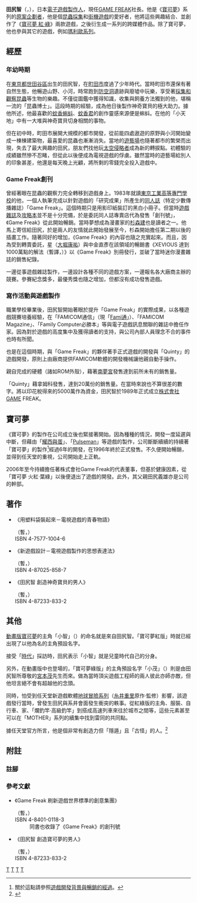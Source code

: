 {{noteTA
|G1=Mario
}}
{{refimprove|time=2020-10-11}}
{{infobox person
| name                      =田尻智<br>たじり さとし
| image                     =
| image_size                = 
| alt                       = 
| caption                   =
| birth_name                = 
| birth_date                = {{birth date and age|1965|08|28}}
| birth_place               = {{flag|日本}}[[東京都|東京都]][[世田谷區|世田谷區]]
| residence                 = 
| nationality               = {{JPN}}
| known_for                 = 寶可夢原案企劃
| alma_mater                = [[東京工業高等專門學校|東京工業高等專門學校]] 電機工程科
| employer                  = [[GAME_FREAK|GAME FREAK]]
| notable works             = [[寶可夢系列|寶可夢系列]]
| occupation                = 遊戲設計師
| years_active              = 1989年至今
| home_town                 = [[町田市|町田市]]
| signature                 = 
| signature_alt             = 
| website                   = 
| footnotes                 = 
}}
'''田尻智'''（{{lang-ja|田尻智}}，{{bd|1965年|8月28日|||}}），日本[[電子遊戲|電子遊戲]][[製作人|製作人]]，現任[[GAME_FREAK|GAME FREAK]]社長。他是《[[寶可夢系列|寶可夢]]》系列的[[企劃|原案企劃者]]，他是個[[昆蟲採集|昆蟲採集]]和[[街機遊戲|街機遊戲]]的愛好者，他將這些興趣結合、並創作了《[[寶可夢_紅·綠|寶可夢 紅·綠]]》兩款遊戲，之後衍生成一系列的跨媒體作品。除了寶可夢，他也參與其它的遊戲，例如[[瑪利歐系列|瑪利歐系列]]。

== 經歷 ==
=== 年幼時期 ===
在[[東京都|東京都]][[世田谷區|世田谷區]]出生的田尻智，在[[町田市|町田市]]度過了少年時代。當時町田市還保有著自然生態，他暢遊山野、小河，時常跑到[[防空洞|防空洞]]遺跡與廢墟中玩樂，享受著[[昆蟲採集|採集和觀察昆蟲]]等生物的樂趣。不僅從圖鑑中獲得知識，收集與飼養方法獨到的他，堪稱一流的「昆蟲博士」。這段時期的經驗，成為他日後製作神奇寶貝的極大助力。據他所述，他最喜歡的[[蚊香蝌蚪|蚊香蝌蚪]]、[[蚊香君|蚊香君]]的創作靈感來源便是蝌蚪。在他的「小天地」中有一大堆與神奇寶貝切身相關的事物。

但在初中時，町田市展開大規模的都市開發，從前能四處遨遊的原野與小河開始變成一棟棟建築物，最喜愛的昆蟲也漸漸消失。當地的[[遊藝場|遊藝場]]也隨著都市的繁榮而出現，失去了最大興趣的田尻，朋友們找他玩[[太空侵略者|太空侵略者]]成為新的轉捩點。初體驗的成績雖然慘不忍睹，但從此以後便成為電視遊戲的俘虜。雖然當時的遊藝場給別人的印象甚差，他還是每天晚上光顧，將所剩的零錢完全投入遊戲中。

=== Game Freak創刊 ===
曾經著眼在昆蟲的觀察力完全轉移到遊戲身上。1983年就讀[[東京工業高等專門學校|東京工業高等專門學校]]的他，一個人執筆完成以針對遊戲的「研究成果」所產生的[[同人誌|同人誌]]（特定少數傳播雜誌）「Game Freak」。這個時期只是用影印紙裝訂的黑白小冊子。但當時[[遊戲雜誌|遊戲雜誌]]及[[攻略本|攻略本]]並不是十分完備，於是委託同人誌專賣店代為發售「創刊號」，《Game Freak》從此開始暢銷。當時夢想成為漫畫家的[[杉森建|杉森建]]也是讀者之一。他馬上寄信給田尻，於是兩人的友情就此開始發展至今，杉森開始擔任第二期以後的插畫工作。隨著同好的增加，《Game Freak》的內容也隨之充實起來。而且，因為受到轉賣委託，星{{lang|ja|あんず}}（[[大堀康祐|大堀康祐]]）與中金直彥在該領域的暢銷書《XEVIOUS 達到1000萬點的解法（暫譯，{{lang|ja|ゼビウス 1000万点への解法}}）》以《Game Freak》別冊發行，並破了當時迷你漫畫雜誌的銷售紀錄。

一邊從事遊戲雜誌製作，一邊設計各種不同的遊戲方案，一邊報名各大廠商主辦的競賽。參賽紀念獎多，最優秀獎也隨之增加，但都沒有成功發售遊戲。

=== 寫作活動與遊戲製作 ===
職業學校畢業後，田尻智開始著眼於提升「Game Freak」的實際成果，以各種遊戲競賽培養經驗，在「FAMICOM通信」（現「[[Fami通|Fami通]]」）、「FAMICOM Magazine」、「Family Computer必勝本」等與電子遊戲訊息關聯的雜誌中擔任作家。因為對於遊戲的高度集中及獲得讀者的支持，與公司內部人員理念不合的事件也時有所聞。

也是在這個時期，與「Game Freak」的夥伴著手正式遊戲的開發與「Quinty」的遊戲開發，原則上由廠商提供FAMICOM軟體的開發機械讓他親自動手操作。

親自完成的硬體（諸如ROM外殼），藉著[[南夢宮|南夢宮]]發售達到前所未有的銷售量。

「Quinty」藉拿姆科發售，達到20萬份的銷售量。在當時來說也不算很差的數字。將以印花稅得來的5000萬作為資金，田尻智於1989年正式成立[[株式会社|株式會社]]GAME FREAK。

== 寶可夢 ==
《寶可夢》的製作在公司成立後也緊接著開始。因為種種的情況，開發一度延遲與中斷，但藉由「[[耀西與蛋|耀西與蛋]]」、「[[Pulseman|Pulseman]]」等遊戲的製作，公司斷斷續續的持續著「寶可夢」的製作<ref>關於這點請參照[[寵物小精靈|遊戲開發背景與暢銷的經過]]。</ref>經過6年的開發，在1996年終於正式發售。不久便開始暢銷，並得到任天堂的重視，公司開始走上正軌。

2006年至今持續擔任著株式會社Game Freak的代表董事，但基於健康因素，從「寶可夢 火紅·葉綠」以後便退出了遊戲的開發。此外，其父親田尻義雄亦是公司的幹部。

== 著作 ==
* 《用塑料袋裝起來－電視遊戲的青春物語》
*; （暫，{{lang|ja|パックランドでつかまえて―テレビゲームの青春物語}}）
*; ISBN 4-7577-1004-6
* 《新遊戲設計－電視遊戲製作的思想表達法》
*; （暫，{{lang|ja|新ゲームデザイン―TVゲーム制作のための発想法}}）
*; ISBN 4-87025-858-7
* 《田尻智 創造神奇寶貝的男人》
*; （暫，{{lang|ja|田尻 智 ポケモンを創った男}}）
*; ISBN 4-87233-833-2

== 其他 ==
[[神奇寶貝動畫版|動畫版寶可夢]]的主角「小智」（{{lang|ja|サトシ}}）的命名就是來自田尻智。「寶可夢紅版」時就已經出現了以他為名的主角預設名字。

接受「[[時代_(雜誌)|時代]]」採訪時，田尻表示「小智」就是兒童時代自己的分身。

另外，在動畫版中也登場的，「寶可夢綠版」的主角預設名字「小茂」（{{lang|ja|シゲル}}）則是由田尻智所尊敬的[[宮本茂|宮本茂]]先生而來。做為當時頂尖遊戲工程師的兩人彼此亦師亦敵，但他坦言絕不會有超越他的念頭。

同時，怕受到任天堂新遊戲軟體[[地球冒險系列|地球冒險系列]]（[[糸井重里|糸井重里]]原作·監修）影響，該遊戲發行當時，曾發生田尻與系井會面發生衝突的軼事。從紅綠版的主角、服裝、自行車、家、「爛釣竿·高級釣竿」到搭成高速列車來往於城市之間等，這些元素甚至可以在「MOTHER」系列的續集中找到雷同的共同點。{{來源請求}}

據任天堂官方所言，他是個非常有創造力但「隱遁」且「古怪」的人。<ref>{{cite web|url=http://www.wired.com/wired/archive/7.12/cute.html?pg=3&topic=&topic_set=|title=Cute Inc.|publisher=Wired|author=Mary Roach|accessdate=2006-07-08|archive-date=2006-05-19|archive-url=https://web.archive.org/web/20060519222341/http://www.wired.com/wired/archive/7.12/cute.html?pg=3&topic=&topic_set=|dead-url=no}}</ref>

== 附註 ==
=== 註腳 ===
<div class="references-small; references-2column" >
<references />
</div>
=== 參考文獻 ===
* 《Game Freak 刷新遊戲世界標準的創意集團》
*; （暫，{{lang|ja|ゲームフリーク 遊びの世界標準を塗り替えるクリエイティブ集団}}）
*; ISBN 4-8401-0118-3
*: 同書也收錄了《Game Freak》的創刊號
* 《田尻智 創造寶可夢的男人》
*; （暫，{{lang|ja|田尻智 ポケモンを創った男}}）
*; ISBN 4-87233-833-2

{{精靈寶可夢系列}}

{{Authority control}}
[[Category:寶可夢系列|T]]
[[Category:日本企業家|T]]
[[Category:東京都出身人物|T]]
[[Category:任天堂人物|T]]